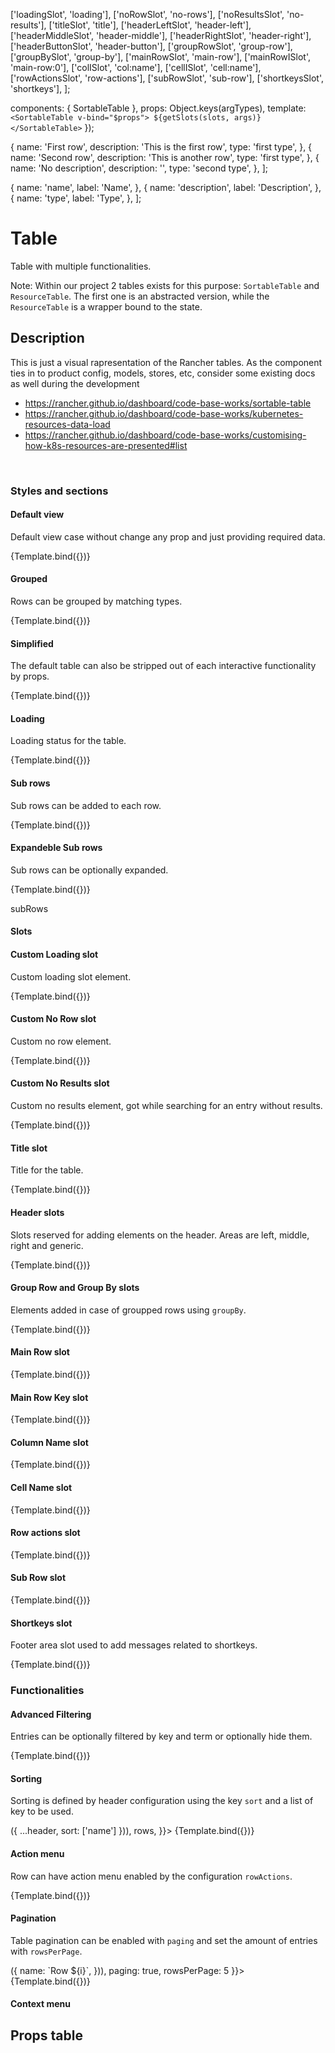 

<Meta 
  title="Components/Table"
  component={SortableTable}
/>

  ['loadingSlot', 'loading'],
  ['noRowSlot', 'no-rows'],
  ['noResultsSlot', 'no-results'],
  ['titleSlot', 'title'],
  ['headerLeftSlot', 'header-left'],
  ['headerMiddleSlot', 'header-middle'],
  ['headerRightSlot', 'header-right'],
  ['headerButtonSlot', 'header-button'],
  ['groupRowSlot', 'group-row'],
  ['groupBySlot', 'group-by'],
  ['mainRowSlot', 'main-row'],
  ['mainRowISlot', 'main-row:0'],
  ['colISlot', 'col:name'],
  ['cellISlot', 'cell:name'],
  ['rowActionsSlot', 'row-actions'],
  ['subRowSlot', 'sub-row'],
  ['shortkeysSlot', 'shortkeys'],
];


  components: { SortableTable },
  props:      Object.keys(argTypes),
  template:   `<SortableTable v-bind="$props">
                  ${getSlots(slots, args)}
               </SortableTable>`
});


  {
    name: 'First row',
    description: 'This is the first row',
    type: 'first type',
  },
  {
    name: 'Second row',
    description: 'This is another row',
    type: 'first type',
  },
  {
    name: 'No description',
    description: '',
    type: 'second type',
  },
];

  {
    name: 'name',
    label: 'Name',
  },
  {
    name: 'description',
    label: 'Description',
  },
  {
    name: 'type',
    label: 'Type',
  },
];

# Table

Table with multiple functionalities. 

Note: Within our project 2 tables exists for this purpose: `SortableTable` and `ResourceTable`. 
The first one is an abstracted version, while the `ResourceTable` is a wrapper bound to the state.

## Description

This is just a visual rapresentation of the Rancher tables.
As the component ties in to product config, models, stores, etc, consider some existing docs as well during the development

- https://rancher.github.io/dashboard/code-base-works/sortable-table
- https://rancher.github.io/dashboard/code-base-works/kubernetes-resources-data-load
- https://rancher.github.io/dashboard/code-base-works/customising-how-k8s-resources-are-presented#list

<br/>

### Styles and sections

#### Default view

Default view case without change any prop and just providing required data.

<Canvas>
  <Story
    name="Default view"
    args={{
      headers,
      rows,
    }}>
    {Template.bind({})}
  </Story>
</Canvas>

#### Grouped

Rows can be grouped by matching types.

<Canvas>
  <Story
    name="Grouped view"
    args={{
      headers,
      rows,
      groupBy: 'type',
    }}>
    {Template.bind({})}
  </Story>
</Canvas>

#### Simplified

The default table can also be stripped out of each interactive functionality by props.

<Canvas>
  <Story
    name="Simplified view"
    args={{
      headers,
      rows,
      search: false,
      rowActions: false,
      tableActions: false,
    }}>
    {Template.bind({})}
  </Story>
</Canvas>


#### Loading

Loading status for the table.

<Canvas>
  <Story
    name="Loading"
    args={{
      headers,
      rows: [],
      loading: true
    }}>
    {Template.bind({})}
  </Story>
</Canvas>


#### Sub rows

Sub rows can be added to each row.

<Canvas>
  <Story
    name="Sub rows"
    args={{
      headers,
      rows,
      subRows: true,
    }}>
    {Template.bind({})}
  </Story>
</Canvas>


#### Expandeble Sub rows

Sub rows can be optionally expanded.

<Canvas>
  <Story
    name="Expandable Sub rows"
    args={{
      headers,
      rows,
      subRows: true,
      subExpandable: true,
    }}>
    {Template.bind({})}
  </Story>
</Canvas>


subRows

#### Slots

#### Custom Loading slot

Custom loading slot element.

<Canvas>
  <Story
    name="Custom Loading slot"
    args={{
      headers,
      rows: [],
      loading: true, 
      loadingSlot: textSlotArea(`Loading...`)
    }}>
    {Template.bind({})}
  </Story>
</Canvas>


#### Custom No Row slot

Custom no row element.

<Canvas>
  <Story
    name="Custom No Row slot"
    args={{
      headers,
      rows: [],
      noRowSlot: textSlotArea(`No row found`)
    }}>
    {Template.bind({})}
  </Story>
</Canvas>


#### Custom No Results slot

Custom no results element, got while searching for an entry without results.

<Canvas>
  <Story
    name="Custom No Results slot"
    args={{
      headers,
      rows: [],
      noResultsSlot: textSlotArea(`No result found`)
    }}>
    {Template.bind({})}
  </Story>
</Canvas>


#### Title slot

Title for the table.

<Canvas>
  <Story
    name="Title slot"
    args={{
      headers,
      rows: [],
      titleSlot: textSlotArea(`Table title`)
    }}>
    {Template.bind({})}
  </Story>
</Canvas>


#### Header slots

Slots reserved for adding elements on the header.
Areas are left, middle, right and generic.

<Canvas>
  <Story
    name="Header slots"
    args={{
      headers,
      rows: [],
      headerLeftSlot: textSlotArea(getButton('Left')),
      headerMiddleSlot: textSlotArea(getButton('Middle')),
      headerRightSlot: textSlotArea(getButton('Right')),
      headerButtonSlot: textSlotArea(getButton('Header'))
    }}>
    {Template.bind({})}
  </Story>
</Canvas>


#### Group Row and Group By slots

Elements added in case of groupped rows using `groupBy`.

<Canvas>
  <Story
    name="Group Row slot"
    args={{
      headers,
      rows,
      groupBy: 'type',
      groupRowSlot: textSlotArea(`Group row slot`),
      groupBySlot: textSlotArea(`Group by slot`)
    }}>
    {Template.bind({})}
  </Story>
</Canvas>




#### Main Row 	slot

<Canvas>
  <Story
    name="Main Row  slot"
    args={{
      headers,
      rows,
      mainRowSlot: textSlotArea(`Main row slot`)
    }}>
    {Template.bind({})}
  </Story>
</Canvas>


#### Main Row Key	slot

<Canvas>
  <Story
    name="Main Row Key slot"
    args={{
      headers,
      rows,
      mainRowISlot: textSlotArea(`Main row for this row slot`)
    }}>
    {Template.bind({})}
  </Story>
</Canvas>


#### Column Name	slot

<Canvas>
  <Story
    name="Column Name slot"
    args={{
      headers,
      rows,
      colISlot: textSlotArea(`Slot to replace this column`)
    }}>
    {Template.bind({})}
  </Story>
</Canvas>


#### Cell Name	slot

<Canvas>
  <Story
    name="Cell Name slot"
    args={{
      headers,
      rows,
      cellISlot: textSlotArea(`Slot to replace this cell`)
    }}>
    {Template.bind({})}
  </Story>
</Canvas>


#### Row actions slot

<Canvas>
  <Story
    name="Row actions slot"
    args={{
      headers,
      rows,
      rowActionsSlot: textSlotArea(`Row actions slot`)
    }}>
    {Template.bind({})}
  </Story>
</Canvas>


#### Sub Row slot

<Canvas>
  <Story
    name="Sub Row slot"
    args={{
      headers,
      rows,
      subRowSlot: textSlotArea(`Sub row slot`)
    }}>
    {Template.bind({})}
  </Story>
</Canvas>


#### Shortkeys slot

Footer area slot used to add messages related to shortkeys.

<Canvas>
  <Story
    name="Shortkeys slot"
    args={{
      headers,
      rows: [],
      shortkeysSlot: textSlotArea(`Use CMD+W to close this tab :)`)
    }}>
    {Template.bind({})}
  </Story>
</Canvas>


### Functionalities

#### Advanced Filtering

Entries can be optionally filtered by key and term or optionally hide them.

<Canvas>
  <Story
    name="Advanced Filtering"
    args={{
      headers,
      rows,
      hasAdvancedFiltering: true,
    }}>
    {Template.bind({})}
  </Story>
</Canvas>


#### Sorting

Sorting is defined by header configuration using the key `sort` and a list of key to be used.

<Canvas>
  <Story
    name="Sorting"
    args={{
      headers: headers.map(header => ({ ...header, sort: ['name'] })),
      rows,
    }}>
    {Template.bind({})}
  </Story>
</Canvas>

#### Action menu

Row can have action menu enabled by the configuration `rowActions`.

<Canvas>
  <Story
    name="Action menu"
    args={{
      headers,
      rows,
    }}>
    {Template.bind({})}
  </Story>
</Canvas>


#### Pagination

Table pagination can be enabled with `paging` and set the amount of entries with `rowsPerPage`.

<Canvas>
  <Story
    name="Pagination"
    args={{
      headers,
      rows: Array.from(new Array(100)).map((el, i) => ({
        name: `Row ${i}`,
      })),
      paging: true,
      rowsPerPage: 5
    }}>
    {Template.bind({})}
  </Story>
</Canvas>

#### Context menu

## Props table

<ArgsTable of={SortableTable} />
